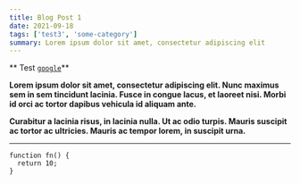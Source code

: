 ```yaml
---
title: Blog Post 1
date: 2021-09-18
tags: ['test3', 'some-category']
summary: Lorem ipsum dolor sit amet, consectetur adipiscing elit
---
```


** Test [`google`](https:google.com)**

**Lorem ipsum dolor sit amet, consectetur adipiscing elit. Nunc maximus sem in sem tincidunt lacinia. Fusce in congue lacus, et laoreet nisi. Morbi id orci ac tortor dapibus vehicula id aliquam ante.**

**Curabitur a lacinia risus, in lacinia nulla. Ut ac odio turpis. Mauris suscipit ac tortor ac ultricies. Mauris ac tempor lorem, in suscipit urna.**

---

```jsx{6}
function fn() {
  return 10;
}
```
